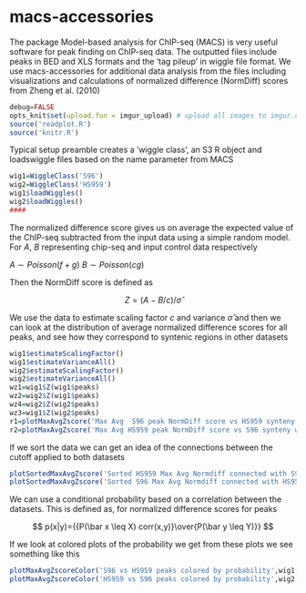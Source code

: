 macs-accessories
================

The package Model-based analysis for ChIP-seq (MACS) is very useful software for peak finding on ChIP-seq data. The outputted files include peaks in BED and XLS formats and the 'tag pileup' in wiggle file format. We use macs-accessories for additional data analysis from the files including visualizations and calculations of normalized difference (NormDiff) scores from Zheng et al. (2010)

```r
debug=FALSE
opts_knit$set(upload.fun = imgur_upload) # upload all images to imgur.com
source('readplot.R')
source('knitr.R')
```

Typical setup preamble creates a 'wiggle class', an S3 R object and loadswiggle files based on the name parameter from MACS

```r
wig1=WiggleClass('S96')
wig2=WiggleClass('HS959')
wig1$loadWiggles()
wig2$loadWiggles()
####
```


The normalized difference score gives us on average the expected value of the ChIP-seq subtracted from the input data using a simple random model. For $A$, $B$ representing chip-seq and input control data respectively

$A\sim Poisson(f+g)$
$B\sim Poisson(cg)$

Then the NormDiff score is defined as

$$Z=(A-B/c)/\hat\sigma$$

We use the data to estimate scaling factor $c$ and variance $\hat\sigma$ and then we can look at the distribution of average normalized difference scores for all peaks, and see how they correspond to syntenic regions in other datasets


```r
wig1$estimateScalingFactor()  
wig1$estimateVarianceAll()   
wig2$estimateScalingFactor()   
wig2$estimateVarianceAll()
wz1=wig1$Z(wig1$peaks)
wz2=wig2$Z(wig1$peaks)
wz4=wig2$Z(wig2$peaks)
wz3=wig1$Z(wig2$peaks)
r1=plotMaxAvgZscore('Max Avg  S96 peak NormDiff score vs HS959 synteny w=100', wig1, wig2, wz1, wz2,'#bb0000', '#001199')
r2=plotMaxAvgZscore('Max Avg HS959 peak NormDiff score vs S96 synteny w=100', wig2, wig1, wz4, wz3, '#bb0000','#009900')
```

If we sort the data we can get an idea of the connections between the cutoff applied to both datasets

```r
plotSortedMaxAvgZscore('Sorted HS959 Max Avg Normdiff connected with S96 peak regions',wig1,wig2,r1,'#00119919','#bb000019','#001199','#aa0000')  
plotSortedMaxAvgZscore('Sorted S96 Max Avg Normdiff connected with HS959 peak regions',wig2,wig1,r2,'#00990019','#bb000019','#009900','#aa0000')
```

We can use a conditional probability based on a correlation between the datasets. This is defined as, for normalized difference scores for peaks

$$ p(x|y)={{P(\bar x \leq X) corr(x,y)}\over{P(\bar y \leq Y)}} $$


If we look at colored plots of the probability we get from these plots we see something like this

```r

plotMaxAvgZscoreColor('S96 vs HS959 peaks colored by probability',wig1,wig2,wz1,wz2)
plotMaxAvgZscoreColor('HS959 vs S96 peaks colored by probability',wig2,wig1,wz4,wz3)
```
